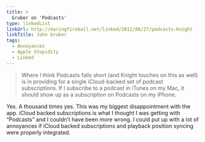 ```yaml
---
title: >
  Gruber on 'Podcasts'
type: linkedList
linkUrl: http://daringfireball.net/linked/2012/06/27/podcasts-knight
linkTitle: John Gruber
tags:
  - Annoyances
  - Apple Stupidity
  - Linked
---
```


> Where I think Podcasts falls short (and Knight touches on this as well) is in providing for a single iCloud-backed set of podcast subscriptions. If I subscribe to a podcast in iTunes on my Mac, it should show up as a subscription on Podcasts on my iPhone.

Yes. A thousand times yes. This was my biggest disappointment with the app. iCloud backed subscriptions is what I thought I was getting with “Podcasts” and I couldn’t have been more wrong. I could put up with a lot of annoyances if iCloud backed subscriptions and playback position syncing were properly integrated.
